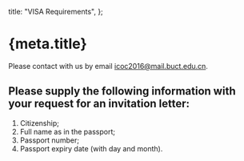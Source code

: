 
  title: "VISA Requirements",
};

<Head>
  <title>{`${meta.title} - ICCOC2023`}</title>
</Head>

# {meta.title}

Please contact with us by email icoc2016@mail.buct.edu.cn.

## Please supply the following information with your request for an invitation letter:

1. Citizenship;
2. Full name as in the passport;
3. Passport number;
4. Passport expiry date (with day and month).
